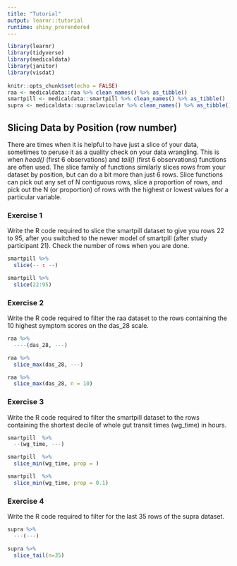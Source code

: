```yaml
---
title: "Tutorial"
output: learnr::tutorial
runtime: shiny_prerendered
---
```


```r
library(learnr)
library(tidyverse)
library(medicaldata)
library(janitor)
library(visdat)
 
knitr::opts_chunk$set(echo = FALSE)
raa <- medicaldata::raa %>% clean_names() %>% as_tibble()
smartpill <- medicaldata::smartpill %>% clean_names() %>% as_tibble() 
supra <- medicaldata::supraclavicular %>% clean_names() %>% as_tibble() 
```

## Slicing Data by Position (row number)

There are times when it is helpful to have just a slice of your data, sometimes to peruse it as a quality check on your data wrangling. This is when _head()_ (first 6 observations) and _tail()_ (first 6 observations) functions are often used. The slice family of functions similarly slices rows from your dataset by position, but can do a bit more than just 6 rows. Slice functions can pick out any set of N contiguous rows, slice a proportion of rows, and pick out the N (or proportion) of rows with the highest or lowest values for a particular variable.

### Exercise 1

Write the R code required to slice the smartpill dataset to give you rows 22 to 95, after you switched to the newer model of smartpill (after study participant 21). Check the number of rows when you are done.

```r
smartpill %>% 
  slice(-- : --)
```

```r
smartpill %>% 
  slice(22:95)
```

### Exercise 2

Write the R code required to filter the raa dataset to the rows containing the 10 highest symptom scores on the das_28 scale.

```r
raa %>% 
  ----(das_28, ---)
```

```r
raa %>% 
  slice_max(das_28, ---)
```

```r
raa %>% 
  slice_max(das_28, n = 10)
```

### Exercise 3

Write the R code required to filter the smartpill dataset to the rows containing the shortest decile of whole gut transit times (wg_time) in hours.

```r
smartpill  %>% 
  --(wg_time, ---)
```

```r
smartpill  %>% 
  slice_min(wg_time, prop = )
```

```r
smartpill  %>% 
  slice_min(wg_time, prop = 0.1)
```

### Exercise 4

Write the R code required to filter for the last 35 rows of the supra dataset.

```r
supra %>% 
  ---(---)
```

```r
supra %>% 
  slice_tail(n=35)
```
